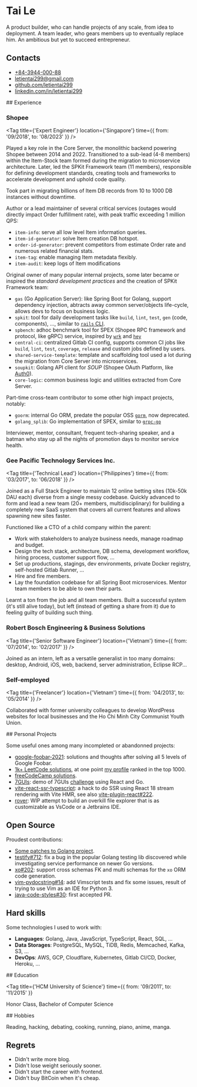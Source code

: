 
[//]: # 'prettier-ignore'
[//]: # '@formatter:off'

# Tai Le

A product builder, who can handle projects of any scale, from idea to
deployment. A team leader, who gears members up to eventually replace him. An
ambitious but yet to succeed entrepreneur.

<section id={"contacts"}>

## Contacts

- [+84-3944-000-88](tel:+84394400088)
- [letientai299@gmail.com](mailto:letientai299@gmail.com)
- [github.com/letientai299](https://github.com/letientai299)
- [linkedin.com/in/letientai299](https://linkedin.com/in/letientai299)

</section>

<section id={"exp"}>
## Experience

### Shopee

<Tag
  title={'Expert Engineer'}
  location={'Singapore'}
  time={{ from: '09/2018', to: '08/2023' }}
/>

Played a key role in the Core Server, the monolithic backend powering Shopee
between 2014 and 2022. Transitioned to a sub-lead (4-8 members) within the
Item-Stock team formed during the migration to microservice architecture. Later,
led the SPKit Framework team (11 members), responsible for defining development
standards, creating tools and frameworks to accelerate development and uphold
code quality.

Took part in migrating billions of Item DB records from 10 to 1000 DB instances
without downtime.

Author or a lead maintainer of several critical services (outages would directly
impact Order fulfillment rate), with peak traffic exceeding 1 million QPS:

- `item-info`: serve all low level Item information queries.
- `item-id-generator`: solve Item creation DB hotspot.
- `order-id-generator`: prevent competitors from estimate Order rate and
  numerous related financial stats.
- `item-tag`: enable managing Item metadata flexibly.
- `item-audit`: keep logs of Item modifications

Original owner of many popular internal projects, some later became or inspired
the _standard development practices_ and the creation of SPKit Framework team:

- `gas` (Go Application Server): like Spring Boot for Golang, support dependency
  injection, abtracts away common server/objects life-cycle, allows devs to
  focus on business logic.
- `spkit`: tool for daily development tasks like `build`, `lint`, `test`, `gen`
  (code, components), ..., similar to
  [`rails` CLI](https://guides.rubyonrails.org/command_line.html).
- `spbench`: adhoc benchmark tool for SPEX (Shopee RPC framework and protocol,
  like gRPC) service, inspired by [`wrk`](https://github.com/wg/wrk) and
  [`hey`](https://github.com/rakyll/hey)
- `central-ci`: centralized Gitlab CI config, supports common CI jobs like
  `build`, `lint`, `test`, `coverage`, `release` and custom jobs defined by
  users.
- `shared-service-template`: template and scaffolding tool used a lot during the
  migration from Core Server into microservices.
- `soupkit`: Golang API client for _SOUP_ (Shopee OAuth Platform, like
  [Auth0](https://auth0.com/docs/get-started/auth0-overview)).
- `core-logic`: common business logic and utilities extracted from Core Server.

Part-time cross-team contributor to some other high impact projects, notably:

- `goorm`: internal Go ORM, predate the popular OSS [`gorm`](https://gorm.io),
  now deprecated.
- `golang_splib`: Go implementation of SPEX, similar to
  [`grpc-go`](https://github.com/grpc/grpc-go)

Interviewer, mentor, consultant, frequent tech-sharing speaker, and a batman who
stay up all the nights of promotion days to monitor service health.

### Gee Pacific Technology Services Inc.

<Tag
  title={'Technical Lead'}
  location={'Philippines'}
  time={{ from: '03/2017', to: '06/2018' }}
/>

Joined as a Full Stack Engineer to maintain 12 online betting sites (10k-50k DAU
each) diverse from a single messy codebase. Quickly advanced to form and lead a
new team (20+ members, multidisciplinary) for building a completely new SaaS
system that covers all current features and allows spawning new sites faster.

Functioned like a CTO of a child company within the parent:

- Work with stakeholders to analyze business needs, manage roadmap and budget.
- Design the tech stack, architecture, DB schema, development workflow, hiring
  process, customer support flow, ...
- Set up productions, stagings, dev environments, private Docker registry,
  self-hosted Gitlab Runner, ...
- Hire and fire members.
- Lay the foundation codebase for all Spring Boot microservices. Mentor team
  members to be able to own their parts.

Learnt a ton from the job and all team members. Built a successful system (it's
still alive today), but left (instead of getting a share from it) due to feeling
guilty of building such thing.

### Robert Bosch Engineering & Business Solutions

<Tag
  title={'Senior Software Engineer'}
  location={'Vietnam'}
  time={{ from: '07/2014', to: '02/2017' }}
/>

Joined as an intern, left as a versatile generalist in too many domains:
desktop, Android, iOS, web, backend, server administration, Eclipse RCP...

### Self-employed

<Tag
  title={'Freelancer'}
  location={'Vietnam'}
  time={{ from: '04/2013', to: '05/2014' }}
/>

Collaborated with former university colleagues to develop WordPress websites for
local businesses and the Ho Chi Minh City Communist Youth Union.

</section>

<section id={"pj"}>
## Personal Projects

Some useful ones among many incompleted or abandonned projects:

- [google-foobar-2021](https://github.com/letientai299/google-foobar-2021):
  solutions and thoughts after solving all 5 levels of Google Foobar.
- [1k+ LeetCode solutions](https://github.com/letientai299/leetcode), at one
  point [my profile](https://leetcode.com/letientai299) ranked in the top 1000.
- [freeCodeCamp solutions](https://letientai.io/freecodecamp).
- [7GUIs](https://github.com/letientai299/7guis): demo of 7GUIs
  [challenge](https://eugenkiss.github.io/7guis) using React and Go.
- [vite-react-ssr-typescript](https://github.com/letientai299/vite-react-ssr-typescript):
  a hack to do SSR using React 18 stream rendering with Vite HMR, see also
  [vite-plugin-react#222](https://github.com/vitejs/vite-plugin-react/issues/222).
- [rover](https://letientai.io/rover/#/docs/keymap.md): WIP attempt to build an
  overkill file explorer that is as customizable as VsCode or a Jetbrains IDE.

</section>

<section id={"oss"}>

## Open Source

Proudest contributions:

- [Some patches to Golang project](https://go-review.googlesource.com/q/owner:letientai299).
- [testify#712](https://github.com/stretchr/testify/pull/712): fix a bug in the
  popular Golang testing lib discovered while investigating service performance
  on newer Go versions.
- [xo#202](https://github.com/xo/xo/pull/202): support cross schemas FK and
  multi schemas for the `xo` ORM code generation.
- [vim-pydocstring#14](https://github.com/heavenshell/vim-pydocstring/pull/14):
  add Vimscript tests and fix some issues, result of trying to use Vim as an IDE
  for Python 3.
- [java-code-styles#30](https://github.com/square/java-code-styles/pull/30):
  first accepted PR.

</section>

<section id="skills">

## Hard skills

Some technologies I used to work with:

- **Languages**: Golang, Java, JavaScript, TypeScript, React, SQL, ...
- **Data Storages**: PostgreSQL, MySQL, TiDB, Redis, Memcached, Kafka, S3, ...
- **DevOps**: AWS, GCP, Cloudflare, Kubernetes, Gitlab CI/CD, Docker, Heroku,
  ...

</section>

<section id={"edu"}>
## Education

<Tag
  title={'HCM University of Science'}
  time={{ from: '09/2011', to: '11/2015' }}
>
  Honor Class, Bachelor of Computer Science
</Tag>
</section>

<section id={'hobbies'}>
## Hobbies

Reading, hacking, debating, cooking, running, piano, anime, manga.

</section>

<section id={'regrets'}>

## Regrets

- Didn't write more blog.
- Didn't lose weight seriously sooner.
- Didn't start the career with frontend.
- Didn't buy BitCoin when it's cheap.

</section>
